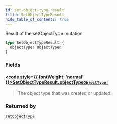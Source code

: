 ```yaml
---
id: set-object-type-result
title: SetObjectTypeResult
hide_table_of_contents: true
---
```








Result of the setObjectType mutation.

```graphql
type SetObjectTypeResult {
  objectType: ObjectType!
}
```


### Fields

#### [<code style={{ fontWeight: 'normal' }}>SetObjectTypeResult.<b>objectType</b></code>](#)<Bullet />[`ObjectType!`](/docs/v1/directory-api-reference/schema/object-types/objects/object-type) <Badge class="secondary" text="non-null"/> <Badge class="secondary" text="object"/> <Badge class="secondary" text="object-types"/>
> The object type that was created or updated.
> 



### Returned by

[`setObjectType`](/docs/v1/directory-api-reference/schema/object-types/mutations/set-object-type)  <Badge class="secondary" text="mutation"/>



